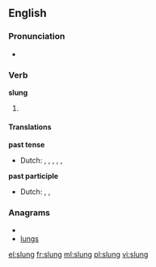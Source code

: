==English==

===Pronunciation===
* {{IPA|/'slʌɳ/}}
*: {{rhymes|ʌŋ}}

===Verb===
'''slung'''

# {{past tense of| to [[sling]]}}

====Translations====
'''past tense'''
* Dutch: {{t-|nl|slingerde}}, {{t-|nl|slingerden}}, {{t+|nl|wierp}}, {{t+|nl|wierpen}}, {{t-|nl|hing op}}, {{t-|nl|hingen op}}
'''past participle'''
* Dutch: {{t-|nl|geslingerd}}, {{t+|nl|geworpen}}, {{t-|nl|opgehangen}}

===Anagrams===
* {{alphagram|glnsu}}
* [[lungs#English|lungs]]

[[el:slung]]
[[fr:slung]]
[[ml:slung]]
[[pl:slung]]
[[vi:slung]]